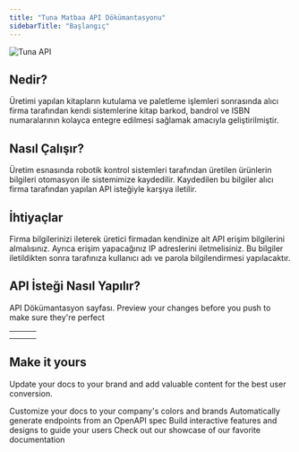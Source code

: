 ```yaml
---
title: "Tuna Matbaa API Dökümantasyonu"
sidebarTitle: "Başlangıç"
---
```


<img
  className="block dark:hidden"
  src="/images/tuna-introduction.png"
  alt="Tuna API"
/>

## Nedir?

Üretimi yapılan kitapların kutulama ve paletleme işlemleri sonrasında alıcı firma tarafından kendi sistemlerine kitap barkod, bandrol ve ISBN numaralarının kolayca entegre edilmesi sağlamak amacıyla geliştirilmiştir.

## Nasıl Çalışır?

Üretim esnasında robotik kontrol sistemleri tarafından üretilen ürünlerin bilgileri otomasyon ile sistemimize kaydedilir. Kaydedilen bu bilgiler alıcı firma tarafından yapılan API isteğiyle karşıya iletilir.

## İhtiyaçlar

Firma bilgilerinizi ileterek üretici firmadan kendinize ait API erişim bilgilerini almalısınız. Ayrıca erişim yapacağınız IP adreslerini iletmelisiniz. Bu bilgiler iletildikten sonra tarafınıza kullanıcı adı ve parola bilgilendirmesi yapılacaktır.

## API İsteği Nasıl Yapılır?

<CardGroup cols={2}>
  <Card title="API Request" icon="code" href="https://docs.sunucupark.com/api-reference/introduction">
    API Dökümantasyon sayfası.
  </Card>
  <Card title="Preview Changes" icon="image" href="https://mintlify.com/docs/development">
    Preview your changes before you push to make sure they're perfect
  </Card>
</CardGroup>

| | | |
| --- | --- | --- |
| | | |
| | | |

## Make it yours

Update your docs to your brand and add valuable content for the best user conversion.

<CardGroup cols={2}>
  <Card title="Customize Style" icon="palette" href="https://mintlify.com/docs/settings/global">
    Customize your docs to your company's colors and brands
  </Card>
  <Card title="Reference APIs" icon="code" href="https://mintlify.com/docs/api-playground/openapi">
    Automatically generate endpoints from an OpenAPI spec
  </Card>
  <Card title="Add Components" icon="screwdriver-wrench" href="https://mintlify.com/docs/content/components/accordions">
    Build interactive features and designs to guide your users
  </Card>
  <Card title="Get Inspiration" icon="stars" href="https://mintlify.com/customers">
    Check out our showcase of our favorite documentation
  </Card>
</CardGroup>